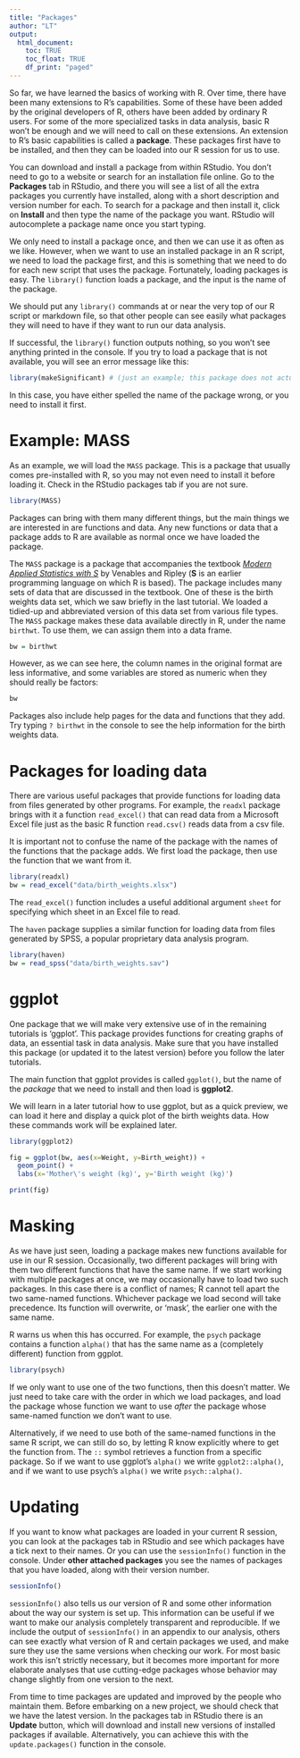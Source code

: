 ```yaml
---
title: "Packages"
author: "LT"
output:
  html_document:
    toc: TRUE
    toc_float: TRUE
    df_print: "paged"
---
```


So far, we have learned the basics of working with R. Over time, there have been many extensions to R's capabilities. Some of these have been added by the original developers of R, others have been added by ordinary R users. For some of the more specialized tasks in data analysis, basic R won't be enough and we will need to call on these extensions. An extension to R's basic capabilities is called a **package**. These packages first have to be installed, and then they can be loaded into our R session for us to use.

You can download and install a package from within RStudio. You don't need to go to a website or search for an installation file online. Go to the **Packages** tab in RStudio, and there you will see a list of all the extra packages you currently have installed, along with a short description and version number for each. To search for a package and then install it, click on **Install** and then type the name of the package you want. RStudio will autocomplete a package name once you start typing.

We only need to install a package once, and then we can use it as often as we like. However, when we want to use an installed package in an R script, we need to load the package first, and this is something that we need to do for each new script that uses the package. Fortunately, loading packages is easy. The `library()` function loads a package, and the input is the name of the package.

We should put any `library()` commands at or near the very top of our R script or markdown file, so that other people can see easily what packages they will need to have if they want to run our data analysis.

If successful, the `library()` function outputs nothing, so you won't see anything printed in the console. If you try to load a package that is not available, you will see an error message like this:

```r
library(makeSignificant) # (just an example; this package does not actually exist)
```

In this case, you have either spelled the name of the package wrong, or you need to install it first.

# Example: MASS

As an example, we will load the `MASS` package. This is a package that usually comes pre-installed with R, so you may not even need to install it before loading it. Check in the RStudio packages tab if you are not sure.

```r
library(MASS)
```

Packages can bring with them many different things, but the main things we are interested in are functions and data. Any new functions or data that a package adds to R are available as normal once we have loaded the package.

The `MASS` package is a package that accompanies the textbook [*Modern Applied Statistics with S*](https://www.springer.com/gp/book/9780387954578) by Venables and Ripley (**S** is an earlier programming language on which R is based). The package includes many sets of data that are discussed in the textbook. One of these is the birth weights data set, which we saw briefly in the last tutorial. We loaded a tidied-up and abbreviated version of this data set from various file types. The `MASS` package makes these data available directly in R, under the name `birthwt`. To use them, we can assign them into a data frame.

```r
bw = birthwt
```

However, as we can see here, the column names in the original format are less informative, and some variables are stored as numeric when they should really be factors:

```r
bw
```

Packages also include help pages for the data and functions that they add. Try typing `? birthwt` in the console to see the help information for the birth weights data.

# Packages for loading data

There are various useful packages that provide functions for loading data from files generated by other programs. For example, the `readxl` package brings with it a function `read_excel()` that can read data from a Microsoft Excel file just as the basic R function `read.csv()` reads data from a csv file.

It is important not to confuse the name of the package with the names of the functions that the package adds. We first load the package, then use the function that we want from it.

```r
library(readxl)
bw = read_excel("data/birth_weights.xlsx")
```

The `read_excel()` function includes a useful additional argument `sheet` for specifying which sheet in an Excel file to read.

The `haven` package supplies a similar function for loading data from files generated by SPSS, a popular proprietary data analysis program.

```r
library(haven)
bw = read_spss("data/birth_weights.sav")
```

# ggplot

One package that we will make very extensive use of in the remaining tutorials is 'ggplot'. This package provides functions for creating graphs of data, an essential task in data analysis. Make sure that you have installed this package (or updated it to the latest version) before you follow the later tutorials.

The main function that ggplot provides is called `ggplot()`, but the name of the *package* that we need to install and then load is **ggplot2**.

We will learn in a later tutorial how to use ggplot, but as a quick preview, we can load it here and display a quick plot of the birth weights data. How these commands work will be explained later.

```r
library(ggplot2)

fig = ggplot(bw, aes(x=Weight, y=Birth_weight)) +
  geom_point() +
  labs(x='Mother\'s weight (kg)', y='Birth weight (kg)')

print(fig)
```

# Masking

As we have just seen, loading a package makes new functions available for use in our R session. Occasionally, two different packages will bring with them two different functions that have the same name. If we start working with multiple packages at once, we may occasionally have to load two such packages. In this case there is a conflict of names; R cannot tell apart the two same-named functions. Whichever package we load second will take precedence. Its function will overwrite, or 'mask', the earlier one with the same name.

R warns us when this has occurred. For example, the `psych` package contains a function `alpha()` that has the same name as a (completely different) function from ggplot.

```r
library(psych)
```

If we only want to use one of the two functions, then this doesn't matter. We just need to take care with the order in which we load packages, and load the package whose function we want to use *after* the package whose same-named function we don't want to use.

Alternatively, if we need to use both of the same-named functions in the same R script, we can still do so, by letting R know explicitly where to get the function from. The `::` symbol retrieves a function from a specific package. So if we want to use ggplot's `alpha()` we write `ggplot2::alpha()`, and if we want to use psych's `alpha()` we write `psych::alpha()`.

# Updating

If you want to know what packages are loaded in your current R session, you can look at the packages tab in RStudio and see which packages have a tick next to their names. Or you can use the `sessionInfo()` function in the console. Under **other attached packages** you see the names of packages that you have loaded, along with their version number.

```r
sessionInfo()
```

`sessionInfo()` also tells us our version of R and some other information about the way our system is set up. This information can be useful if we want to make our analysis completely transparent and reproducible. If we include the output of `sessionInfo()` in an appendix to our analysis, others can see exactly what version of R and certain packages we used, and make sure they use the same versions when checking our work. For most basic work this isn't strictly necessary, but it becomes more important for more elaborate analyses that use cutting-edge packages whose behavior may change slightly from one version to the next.

From time to time packages are updated and improved by the people who maintain them. Before embarking on a new project, we should check that we have the latest version. In the packages tab in RStudio there is an **Update** button, which will download and install new versions of installed packages if available. Alternatively, you can achieve this with the `update.packages()` function in the console.
